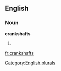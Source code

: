 
==English==

===Noun===
'''crankshafts'''

# {{plural of|[[crankshaft]]}}

[[Category:English plurals]]

[[fr:crankshafts]]